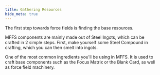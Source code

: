 ```yaml
---
title: Gathering Resources
hide_meta: true
---
```


The first step towards force fields is finding the base resources.

MFFS components are mainly made out of Steel Ingots, which can be crafted in 2 simple steps.
First, make yourself some Steel Compound in crafting, which you can then smelt into ingots.

One of the most common ingredients you'll be using in MFFS. It is used to craft base components such as the
Focus Matrix or the Blank Card, as well as force field machinery.